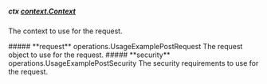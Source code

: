 
##### **ctx** [context.Context](https://pkg.go.dev/context#Context)
The context to use for the request.

<Collapsible>
    ##### **request** operations.UsageExamplePostRequest
    The request object to use for the request.
    <Collapsible.Break/>
    <UsageExamplePostRequest/>
</Collapsible>

<Collapsible>
    ##### **security** operations.UsageExamplePostSecurity
    The security requirements to use for the request.
    <Collapsible.Break/>
    <UsageExamplePostSecurity/>
</Collapsible>

